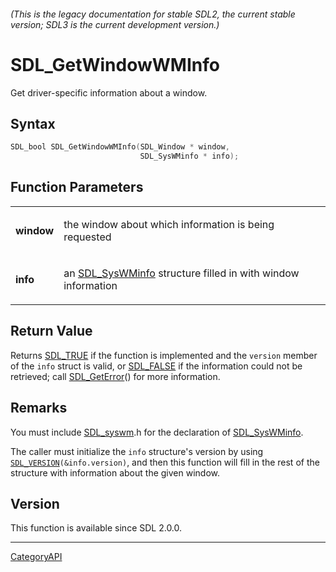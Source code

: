 ====== (This is the legacy documentation for stable SDL2, the current stable version; SDL3 is the current development version.) ======
= SDL_GetWindowWMInfo =

Get driver-specific information about a window.

== Syntax ==

<syntaxhighlight lang='c'>
SDL_bool SDL_GetWindowWMInfo(SDL_Window * window,
                             SDL_SysWMinfo * info);
</syntaxhighlight>

== Function Parameters ==

{|
|'''window'''
|the window about which information is being requested
|-
|'''info'''
|an [[SDL_SysWMinfo]] structure filled in with window information
|}

== Return Value ==

Returns [[SDL_TRUE]] if the function is implemented and the
<code>version</code> member of the <code>info</code> struct is valid, or
[[SDL_FALSE]] if the information could not be retrieved; call
[[SDL_GetError]]() for more information.

== Remarks ==

You must include [[SDL_syswm]].h for the declaration of [[SDL_SysWMinfo]].

The caller must initialize the <code>info</code> structure's version by
using <code>[[SDL_VERSION]](&info.version)</code>, and then this function
will fill in the rest of the structure with information about the given
window.

== Version ==

This function is available since SDL 2.0.0.

----
[[CategoryAPI]]


